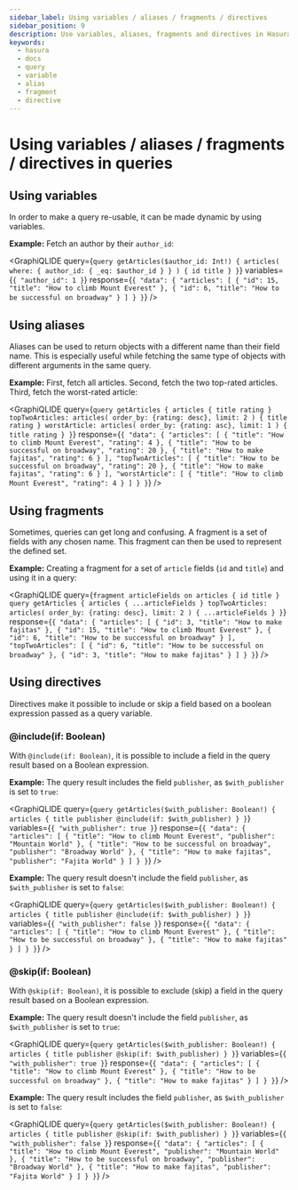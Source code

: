 ```yaml
---
sidebar_label: Using variables / aliases / fragments / directives
sidebar_position: 9
description: Use variables, aliases, fragments and directives in Hasura queries
keywords:
  - hasura
  - docs
  - query
  - variable
  - alias
  - fragment
  - directive
---
```



# Using variables / aliases / fragments / directives in queries

## Using variables

In order to make a query re-usable, it can be made dynamic by using
variables.

**Example:** Fetch an author by their `author_id`:

<GraphiQLIDE
  query={`query getArticles($author_id: Int!) {
  articles(
    where: { author_id: { _eq: $author_id } }
  ) {
    id
    title
  }
}`}
  variables={`{
  "author_id": 1
}`}
  response={`{
  "data": {
    "articles": [
      {
        "id": 15,
        "title": "How to climb Mount Everest"
      },
      {
        "id": 6,
        "title": "How to be successful on broadway"
      }
    ]
  }
}`}
/>

## Using aliases

Aliases can be used to return objects with a different name than their
field name. This is especially useful while fetching the same type of
objects with different arguments in the same query.

**Example:** First, fetch all articles. Second, fetch the two top-rated
articles. Third, fetch the worst-rated article:

<GraphiQLIDE
  query={`query getArticles {
  articles {
    title
    rating
  }
  topTwoArticles: articles(
    order_by: {rating: desc},
    limit: 2
  ) {
    title
    rating
  }
  worstArticle: articles(
    order_by: {rating: asc},
    limit: 1
  ) {
    title
    rating
  }
}`}
  response={`{
  "data": {
    "articles": [
      {
        "title": "How to climb Mount Everest",
        "rating": 4
      },
      {
        "title": "How to be successful on broadway",
        "rating": 20
      },
      {
        "title": "How to make fajitas",
        "rating": 6
      }
    ],
    "topTwoArticles": [
      {
        "title": "How to be successful on broadway",
        "rating": 20
      },
      {
        "title": "How to make fajitas",
        "rating": 6
      }
    ],
    "worstArticle": [
      {
        "title": "How to climb Mount Everest",
        "rating": 4
      }
    ]
  }
}`}
/>

## Using fragments

Sometimes, queries can get long and confusing. A fragment is a set of
fields with any chosen name. This fragment can then be used to represent
the defined set.

**Example:** Creating a fragment for a set of `article` fields (`id` and
`title`) and using it in a query:

<GraphiQLIDE
  query={`fragment articleFields on articles {
  id
  title
}
query getArticles {
  articles {
    ...articleFields
  }
  topTwoArticles: articles(
    order_by: {rating: desc},
    limit: 2
  ) {
    ...articleFields
  }
}`}
  response={`{
  "data": {
    "articles": [
      {
        "id": 3,
        "title": "How to make fajitas"
      },
      {
        "id": 15,
        "title": "How to climb Mount Everest"
      },
      {
        "id": 6,
        "title": "How to be successful on broadway"
      }
    ],
    "topTwoArticles": [
      {
        "id": 6,
        "title": "How to be successful on broadway"
      },
      {
        "id": 3,
        "title": "How to make fajitas"
      }
    ]
  }
}`}
/>

## Using directives

Directives make it possible to include or skip a field based on a
boolean expression passed as a query variable.

### @include(if: Boolean)

With `@include(if: Boolean)`, it is possible to include a field in the
query result based on a Boolean expression.

**Example:** The query result includes the field `publisher`, as
`$with_publisher` is set to `true`:

<GraphiQLIDE
  query={`query getArticles($with_publisher: Boolean!) {
  articles {
    title
    publisher @include(if: $with_publisher)
  }
}`}
  variables={`{
  "with_publisher": true
}`}
  response={`{
  "data": {
    "articles": [
      {
        "title": "How to climb Mount Everest",
        "publisher": "Mountain World"
      },
      {
        "title": "How to be successful on broadway",
        "publisher": "Broadway World"
      },
      {
        "title": "How to make fajitas",
        "publisher": "Fajita World"
      }
    ]
  }
}`}
/>

**Example:** The query result doesn't include the field `publisher`, as
`$with_publisher` is set to `false`:

<GraphiQLIDE
  query={`query getArticles($with_publisher: Boolean!) {
  articles {
    title
    publisher @include(if: $with_publisher)
  }
}`}
  variables={`{
  "with_publisher": false
}`}
  response={`{
  "data": {
    "articles": [
      {
        "title": "How to climb Mount Everest"
      },
      {
        "title": "How to be successful on broadway"
      },
      {
        "title": "How to make fajitas"
      }
    ]
  }
}`}
/>

### @skip(if: Boolean)

With `@skip(if: Boolean)`, it is possible to exclude (skip) a field in
the query result based on a Boolean expression.

**Example:** The query result doesn't include the field `publisher`, as
`$with_publisher` is set to `true`:

<GraphiQLIDE
  query={`query getArticles($with_publisher: Boolean!) {
  articles {
    title
    publisher @skip(if: $with_publisher)
  }
}`}
  variables={`{
  "with_publisher": true
}`}
  response={`{
  "data": {
    "articles": [
      {
        "title": "How to climb Mount Everest"
      },
      {
        "title": "How to be successful on broadway"
      },
      {
        "title": "How to make fajitas"
      }
    ]
  }
}`}
/>

**Example:** The query result includes the field `publisher`, as
`$with_publisher` is set to `false`:

<GraphiQLIDE
  query={`query getArticles($with_publisher: Boolean!) {
  articles {
    title
    publisher @skip(if: $with_publisher)
  }
}`}
  variables={`{
  "with_publisher": false
}`}
  response={`{
  "data": {
    "articles": [
      {
        "title": "How to climb Mount Everest",
        "publisher": "Mountain World"
      },
      {
        "title": "How to be successful on broadway",
        "publisher": "Broadway World"
      },
      {
        "title": "How to make fajitas",
        "publisher": "Fajita World"
      }
    ]
  }
}`}
/>
